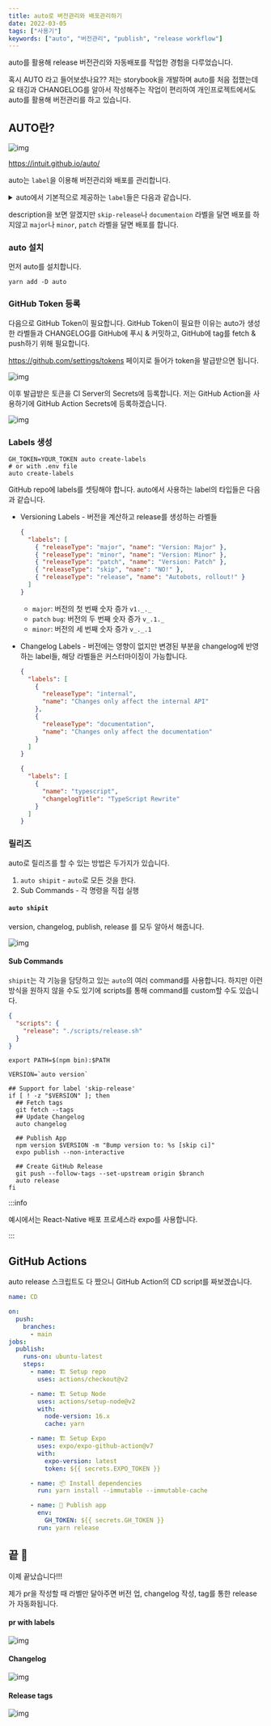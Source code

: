 ```yaml
---
title: auto로 버전관리와 배포관리하기
date: 2022-03-05
tags: ["사용기"]
keywords: ["auto", "버전관리", "publish", "release workflow"]
---
```


auto를 활용해 release 버전관리와 자동배포를 작업한 경험을 다루었습니다.

<!--truncate-->

혹시 AUTO 라고 들어보셨나요?? 저는 storybook을 개발하며 auto를 처음 접했는데요 태깅과 CHANGELOG를 알아서 작성해주는 작업이 편리하여 개인프로젝트에서도 auto를 활용해 버전관리를 하고 있습니다.

## AUTO란?

![img](./images/auto.png)

https://intuit.github.io/auto/

auto는 `label`을 이용해 버전관리와 배포를 관리합니다.

<details>
  <summary>auto에서 기본적으로 제공하는 <code>label</code>들은 다음과 같습니다.</summary>

```jsx
[
  {
    name: "major",
    changelogTitle: "💥 Breaking Change",
    description: "Increment the major version when merged",
    releaseType: "major",
    color: "#C5000B",
  },
  {
    name: "minor",
    changelogTitle: "🚀 Enhancement",
    description: "Increment the minor version when merged",
    releaseType: "minor",
    color: "#F1A60E",
  },
  {
    name: "patch",
    changelogTitle: "🐛 Bug Fix",
    description: "Increment the patch version when merged",
    releaseType: "patch",
    color: "#870048",
  },
  {
    name: "skip-release",
    description: "Preserve the current version when merged",
    releaseType: "skip",
    color: "#bf5416",
  },
  {
    name: "release",
    description: "Create a release when this pr is merged",
    releaseType: "release",
    color: "#007f70",
  },
  {
    name: "internal",
    changelogTitle: "🏠 Internal",
    description: "Changes only affect the internal API",
    releaseType: "none",
    color: "#696969",
  },
  {
    name: "documentation",
    changelogTitle: "📝 Documentation",
    description: "Changes only affect the documentation",
    releaseType: "none",
    color: "#cfd3d7",
  },
  {
    name: "tests",
    changelogTitle: "🧪 Tests",
    description: "Add or improve existing tests",
    releaseType: "none",
    color: "#ffd3cc",
  },
  {
    name: "dependencies",
    changelogTitle: "🔩 Dependency Updates",
    description: "Update one or more dependencies version",
    releaseType: "none",
    color: "#8732bc",
  },
  {
    name: "performance",
    changelogTitle: "🏎 Performance",
    description: "Improve performance of an existing feature",
    releaseType: "patch",
    color: "#f4b2d8",
  },
];
```

</details>

description을 보면 알겠지만 `skip-release`나 `documentaion` 라벨을 달면 배포를 하지않고 `major`나 `minor`, `patch` 라벨을 달면 배포를 합니다.

### auto 설치

먼저 auto를 설치합니다.

```shell
yarn add -D auto
```

### GitHub Token 등록

다음으로 GitHub Token이 필요합니다. GitHub Token이 필요한 이유는 auto가 생성한 라벨들과 CHANGELOG를 GitHub에 푸시 & 커밋하고, GitHub에 tag를 fetch & push하기 위해 필요합니다.

https://github.com/settings/tokens 페이지로 들어가 token을 발급받으면 됩니다.

![img](./images/github-token.png)

이후 발급받은 토큰을 CI Server의 Secrets에 등록합니다. 저는 GitHub Action을 사용하기에 GitHub Action Secrets에 등록하겠습니다.

![img](./images/github-action-secrets.png)

### Labels 생성

```shell
GH_TOKEN=YOUR_TOKEN auto create-labels
# or with .env file
auto create-labels
```

GitHub repo에 labels를 셋팅해야 합니다. auto에서 사용하는 label의 타입들은 다음과 같습니다.

- Versioning Labels - 버전을 계산하고 release를 생성하는 라벨들

  ```json
  {
    "labels": [
      { "releaseType": "major", "name": "Version: Major" },
      { "releaseType": "minor", "name": "Version: Minor" },
      { "releaseType": "patch", "name": "Version: Patch" },
      { "releaseType": "skip", "name": "NO!" },
      { "releaseType": "release", "name": "Autobots, rollout!" }
    ]
  }
  ```

  - `major`: 버전의 첫 번째 숫자 증가 `v1._._`
  - `patch` `bug`: 버전의 두 번째 숫자 증가 `v_.1._`
  - `minor`: 버전의 세 번째 숫자 증가 `v_._.1`

- Changelog Labels - 버전에는 영향이 없지만 변경된 부분을 changelog에 반영하는 label들, 해당 라벨들은 커스터마이징이 가능합니다.
  ```json
  {
    "labels": [
      {
        "releaseType": "internal",
        "name": "Changes only affect the internal API"
      },
      {
        "releaseType": "documentation",
        "name": "Changes only affect the documentation"
      }
    ]
  }
  ```
  ```json title="커스터마이징 라벨 예시 (auto.config.js)"
  {
    "labels": [
      {
        "name": "typescript",
        "changelogTitle": "TypeScript Rewrite"
      }
    ]
  }
  ```

### 릴리즈

auto로 릴리즈를 할 수 있는 방법은 두가지가 있습니다.

1. `auto shipit` - `auto`로 모든 것을 한다.
2. Sub Commands - 각 명령을 직접 실행

#### `auto shipit`

version, changelog, publish, release 를 모두 알아서 해줍니다.

![img](./images/auto-release-pipeline.png)

#### Sub Commands

`shipit`는 각 기능을 담당하고 있는 `auto`의 여러 command를 사용합니다. 하지만 이런 방식을 원하지 않을 수도 있기에
scripts를 통해 command를 custom할 수도 있습니다.

```json
{
  "scripts": {
    "release": "./scripts/release.sh"
  }
}
```

```shell title="release.sh"
export PATH=$(npm bin):$PATH

VERSION=`auto version`

## Support for label 'skip-release'
if [ ! -z "$VERSION" ]; then
  ## Fetch tags
  git fetch --tags
  ## Update Changelog
  auto changelog

  ## Publish App
  npm version $VERSION -m "Bump version to: %s [skip ci]"
  expo publish --non-interactive

  ## Create GitHub Release
  git push --follow-tags --set-upstream origin $branch
  auto release
fi
```

:::info

예시에서는 React-Native 배포 프로세스라 expo를 사용합니다.

:::

## GitHub Actions

auto release 스크립트도 다 짰으니 GitHub Action의 CD script를 짜보겠습니다.

```yml
name: CD

on:
  push:
    branches:
      - main
jobs:
  publish:
    runs-on: ubuntu-latest
    steps:
      - name: 🏗 Setup repo
        uses: actions/checkout@v2

      - name: 🏗 Setup Node
        uses: actions/setup-node@v2
        with:
          node-version: 16.x
          cache: yarn

      - name: 🏗 Setup Expo
        uses: expo/expo-github-action@v7
        with:
          expo-version: latest
          token: ${{ secrets.EXPO_TOKEN }}

      - name: 📦 Install dependencies
        run: yarn install --immutable --immutable-cache

      - name: 🚀 Publish app
        env:
          GH_TOKEN: ${{ secrets.GH_TOKEN }}
        run: yarn release
```

## 끝 🎉

이제 끝났습니다!!!

제가 pr을 작성할 때 라벨만 달아주면 버전 업, changelog 작성, tag를 통한 release가 자동화됩니다.

#### pr with labels

![img](./images/pr.png)

#### Changelog

![img](./images/changelog.png)

#### Release tags

![img](./images/release.png)
